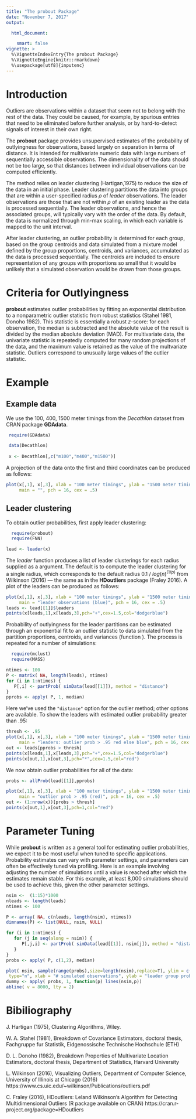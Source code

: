 ```yaml
---
title: "The probout Package"
date: "November 7, 2017"
output:

  html_document:

    smart: false
vignette: >
  %\VignetteIndexEntry{The probout Package}
  %\VignetteEngine{knitr::rmarkdown}
  %\usepackage[utf8]{inputenc}
---
```


# Introduction

Outliers are observations within a dataset that seem not to belong with the rest of the data. They could be caused, for example, by spurious entries that need to be eliminated before further analysis, or by hard-to-detect signals of interest in their own right.

The **probout** package provides unsupervised estimates of the probability of outlyingness for observations, based largely on separation in terms of distance. It is intended for multivariate numeric data with large numbers of sequentially accessible observations. The dimensionality of the data should not be too large, so that distances between individual observations can be computed efficiently.

The method relies on leader clustering (Hartigan,1975) to reduce the size of the data in an initial phase. Leader clustering partitions the data into groups that are within a user-specified radius $\rho$ of *leader* observations. The leader observations are those that are not within $\rho$ of an existing leader as the data is processed sequentially. The leader observations, and hence the associated groups, will typically vary with the order of the data. By default,
the data is normalized through min-max scaling, in which each variable is mapped to the unit interval.

After leader clustering, an outlier probability is determined for each group, based on the group centroids and data simulated from a mixture model defined by the group proportions, centroids, and variances, accumulated as the data is processed sequentially. The centroids are included to ensure representation of any groups with proportions so small that it would be unlikely that a simulated observation would be drawn from those groups. 

# Criteria for Outlyingness

**probout** estimates outlier probabilities by fitting an exponential
distribution to a nonparametric outlier statistic from robust statistics
(Stahel 1981, Donoho 1982).
This statistic is essentially a robust $z$-score: for each
observation, the median is subtracted and the absolute value of the result
is divided by the median absolute deviation (MAD). 
For multivariate data, the univariate statistic is repeatedly computed for
many random projections of the data, and the maximum value is retained
as the value of the multvariate statistic. 
Outliers correspond to unusually large values of the outlier statistic.

# Example

## Example data

We use the 100, 400, 1500 meter timings from the *Decathlon*
dataset from CRAN package **GDAdata**.

```r
 require(GDAdata)

 data(Decathlon)
 
 x <- Decathlon[,c("m100","m400","m1500")]
```

A projection of the data onto the first and third coordinates 
can be produced as follows:
```r
plot(x[,1], x[,3], xlab = "100 meter timings", ylab = "1500 meter timings", 
     main = "", pch = 16, cex = .5)
```

## Leader clustering

To obtain outlier probabilities, first apply leader clustering:

```r
  require(probout)
  require(FNN)
```

```r
lead <- leader(x)
```
The *leader* function produces a list of leader clusterings for each radius
supplied as a argument. The default is to compute the leader clustering for
a single radius, which corresponds to the default radius 
$0.1 ~ / ~ log(n)^{(1/p)}$
from Wilkinson (2016)
--- the same as in the **HDoutliers** package (Fraley 2016).
A plot of the leaders can be produced as follows:
```r
plot(x[,1], x[,3], xlab = "100 meter timings", ylab = "1500 meter timings", 
     main = "leader observations (blue)", pch = 16, cex = .5)
leads <- lead[[1]]$leaders
points(x[leads,1],x[leads,3],pch="+",cex=1.5,col="dodgerblue")
```

Probability of outlyingness for the leader partitions can be estimated
through an exponential fit to an outlier statistic to data simulated from
the partition proportions, centroids, and variances (function \verb|simData|).
The process is repeated for a number of simulations:
```r
  require(mclust)
  require(MASS)
```

```r
ntimes <- 100
P <- matrix( NA, length(leads), ntimes)
for (i in 1:ntimes) {
   P[,i] <- partProb( simData(lead[[1]]), method = "distance")
}
pprobs <- apply( P, 1, median)
```
Here we've used the ```"distance"``` option for the outlier method;
other options are available.
To show the leaders with estimated outlier probability greater than $.95$:
```r
thresh <- .95
plot(x[,1], x[,3], xlab = "100 meter timings", ylab = "1500 meter timings", 
     main = "leaders: outlier prob > .95 red else blue", pch = 16, cex = .5)
out <- leads[pprobs > thresh]
points(x[leads,1],x[leads,3],pch="+",cex=1.5,col="dodgerblue")
points(x[out,1],x[out,3],pch="*",cex=1.5,col="red")
```

We now obtain outlier probabilities for all of the data:
```r
probs <- allProb(lead[[1]],pprobs)
```
```r
plot(x[,1], x[,3], xlab = "100 meter timings", ylab = "1500 meter timings", 
     main = "outlier prob > .95 (red)", pch = 16, cex = .5)
out <- (1:nrow(x))[probs > thresh]
points(x[out,1],x[out,3],pch=1,col="red")
```

# Parameter Tuning

While **probout** is written as a general tool for estimating 
outlier probabilities, we expect it to be most 
useful when tuned to specific applications.
Probability estimates can vary with parameter settings, and
parameters can often be effectively tuned via profiling.
Here is an example involving adjusting the number of simulations until 
a value is reached after which the estimates remain stable.
For this example, at least 8,000 simulations should be used to achieve this,
given the other parameter settings.

```r
nsim <-	 (1:15)*1000
nleads <- length(leads)
ntimes <- 100

P <- array( NA, c(nleads, length(nsim), ntimes))
dimnames(P) <- list(NULL, nsim, NULL)

for (i in 1:ntimes) {
   for (j in seq(along = nsim)) {
      P[,j,i] <- partProb( simData(lead[[1]], nsim[j]), method = "distance")
   }
}
probs <- apply( P, c(1,2), median)
```
```r
plot( nsim, sample(range(probs),size=length(nsim),replace=T), ylim = c(.90,1),
 type="n", xlab = "# simulated observations", ylab = "leader group probability")
dummy <- apply( probs, 1, function(p) lines(nsim,p))
abline( v = 8000, lty = 2)
```

# Bibiliography

J. Hartigan (1975), Clustering Algorithms, Wiley.

W. A. Stahel (1981),  Breakdown of Covariance Estimators, 
       doctoral thesis, Fachgruppe fur Statistik,
       Eidgenossische Technische Hochschule (ETH)

D. L. Donoho (1982), Breakdown Properties of Multivariate Location Estimators,
    doctoral thesis, Department of Statistics, Harvard University

L. Wilkinson (2016), Visualizing Outliers, Department of Computer Science,
   University of Illinois at Chicago (2016)  
   https://www.cs.uic.edu/~wilkinson/Publications/outliers.pdf

C. Fraley (2016), HDoutliers: Leland Wilkinson's Algorithm for
     Detecting Multidimensional Outliers (R package available on CRAN)
https://cran.r-project.org/package=HDoutliers








